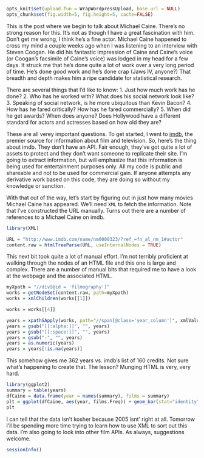 ```r
opts_knit$set(upload.fun = WrapWordpressUpload, base.url = NULL) 
opts_chunk$set(fig.width=5, fig.height=5, cache=FALSE)
````
This is the post where we begin to talk about Michael Caine. There's no strong reason for this. It's not as though I have a great fascination with him. Don't get me wrong, I think he's a fine actor. Michael Caine happened to cross my mind a couple weeks ago when I was listening to an interview with Steven Coogan. He did his fantastic impression of Caine and Caine's voice (or Coogan's facsimile of Caine's voice) was lodged in my head for a few days. It struck me that he's done quite a lot of work over a very long period of time. He's done good work and he's done crap (Jaws IV, anyone?) That breadth and depth makes him a ripe candidate for statistical research. 

There are several things that I'd like to know: 1. Just how much work has he done? 2. Who has he worked with? What does his social network look like? 3. Speaking of social network, is he more ubiquitous than Kevin Bacon? 4. How has he fared critically? How has he fared commercially? 5. When did he get awards? When does anyone? Does Hollywood have a different standard for actors and actresses based on how old they are?

These are all verey important questions. To get started, I went to [imdb](www.imdb.com), the premier source for information about film and television. So, here's the thing about imdb. They don't have an API. Fair enough, they've got quite a lot of assets to protect and they don't want someone to replicate their site. I'm going to extract information, but will emphasize that this information is being used for entertainment purposes only. All my code is public and shareable and not to be used for commercial gain. If anyone attempts any derivative work based on this code, they are doing so without my knowledge or sanction. 

With that out of the way, let's start by figuring out in just how many movies Michael Caine has appeared. We'll need `XML` to fetch the information. Note that I've constructed the URL manually. Turns out there are a number of references to a Michael Caine on imdb.
```r
library(XML)

URL = "http://www.imdb.com/name/nm0000323/?ref_=fn_al_nm_1#actor"
content.raw = htmlTreeParse(URL, useInternalNodes = TRUE)
```

This next bit took quite a lot of manual effort. I'm not terribly proficient at walking through the nodes of an HTML file and this one is large and complex. There are a number of manual bits that required me to have a look at the webpage and the associated HTML.

```r
myXpath = "//div[@id = 'filmography']"
works = getNodeSet(content.raw, path=myXpath)
works = xmlChildren(works[[1]])

works = works[[4]]

years = xpathSApply(works, path="//span[@class='year_column']", xmlValue)
years = gsub("[[:alpha:]]", "", years)
years = gsub("[[:space:]]", "", years)
years = gsub("-", "", years)
years = as.numeric(years)
years = years[!is.na(years)]
```

This somehow gives me 362 years vs. imdb's list of 160 credits. Not sure what's happening to create that. The lesson? Munging HTML is very, very hard.

```r
library(ggplot2)
summary = table(years)
dfCaine = data.frame(year = names(summary), films = summary)
plt = ggplot(dfCaine, aes(year, films.Freq)) + geom_bar(stat="identity")
plt
```

I can tell that the data isn't kosher because 2005 isnt' right at all. Tomorrow I'll be spending more time trying to learn how to use XML to sort out this data. I'm also going to look into other film APIs. As always, suggestions welcome.

```r
sessionInfo()
```